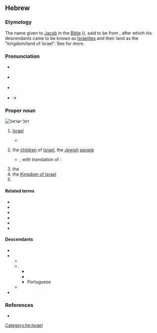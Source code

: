 {{also|ישׂראל}}
==Hebrew==
{{slim-wikipedia|lang=he}}

===Etymology===
The name given to [[Jacob]] in the [[Bible]] ({{RQ:Tanach|1|32|29}}), said to be from {{m|he|[[שרה|יִשְׂרֶה]] [[אֵל]]|tr=yisré 'él}}, after which his descendants came to be known as [[Israelite]]s and their land as the "kingdom/land of Israel". See {{m|en|Israel}} for more.

===Pronunciation===
* {{a|IL}} {{IPA|he|/jis.ʁaˈ(ʔ)el/}}
* {{a|Ashkenazi Hebrew}} {{IPA|he|/jis.rɔˈejl/|[jɪsˈʁɔ.əl]}}
* {{a|Tiberian}} {{IPA|he|/jis.rɔːˈʔeːl/}}
* {{a|hbo}} {{IPA|he|/jiɬ.raːˈʔeːl/}} → {{IPAchar|/jis.raːˈʔeːl/}}

===Proper noun===
[[Image:Flag_of_Israel.svg|thumb|right|דגל ישראל]]
{{he-proper noun|wv=יִשְׂרָאֵל|g=m|tr=yisra'él}}

# [[Israel]] {{gloss|the alternative name of [[Jacob]]}}
#* {{RQ:Tanach|1|32|29|t=JPS}}
#*: {{ux|he|וַיֹּאמֶר לֹא יַעֲקֹב יֵאָמֵר עוֹד שִׁמְךָ כִּי אִם־'''יִשְׂרָאֵל''' כִּי־שָׂרִיתָ עִם־אֱלֹהִים וְעִם־אֲנָשִׁים וַתּוּכָל׃|tr=vayómer ló ya'akóv ye'amér 'ód shim'khá kí 'im-'''yisra'él''' ki-saríta 'im-'elohím v'im-'anashím vatukhál.<br/>wayyṓmer lō yaʿăqōḇ yēʾāmēr ʿōḏ šiməḵā kī-ʾim-'''yiśrāʾēl''' kī śārī́ṯā ʿim-ʾĕlōhīm wəʾim-ʾănāšīm wattūḵāl.|And he said: ‘Thy name shall be called no more Jacob, but '''Israel'''; for thou hast striven with God and with men, and hast prevailed.’}}
# the [[child|children]] of [[Israel]], the [[Jewish]] [[people]]
#* {{RQ:Tanach|5|6|4}}, with translation of {{w|Robert Alter}}:
#*: {{ux|he|שְׁמַ֖ע '''יִשְׂרָאֵ֑ל''' יְהֹוָ֥ה אֱלֹהֵ֖ינוּ יְהֹוָ֥ה אֶחָֽד:|tr=shĕmaʿ '''yisrāʾēl''' ăḏonay ĕloheynu ăḏonay eḥāḏ|Hear, '''Israel''', the {{smallcaps|Lord}} our God, the {{smallcaps|Lord}} is one.}}
# the {{place|he|country|continent/Asia|t1=State of Israel}}
# the [[Kingdom of Israel]]
# {{given name|he|male|xlit=Yisrael|eq=Israel}}

====Related terms====
* {{l|he|אֶרֶץ יִשְׂרָאֵל}}
* {{l|he|יִשְׂרְאֵלִי}}
* {{l|he|יִשְׂרְאֵלִיּוּת|tr=yisraeliyút||[[Israeliness]]}}
* {{l|he|עַם יִשְׂרָאֵל}}
* {{l|he|בְּנֵי יִשְׂרָאֵל}}
* {{l|he|מְדִינַת יִשְׂרָאֵל}}

====Descendants====
* {{desc|ar|إِسْرَائِيل|bor=1}}
* {{desc|grc|Ἰσρᾱήλ|bor=1}}
** {{desc|el|Ισραήλ}}
** {{desc|la|Isrāēl|bor=1}}
*** {{desc|en|Israel|bor=1}}
*** {{desc|de|Israel|bor=1}}
*** Portuguese {{l|pt|Israel}}
** {{desc|ru|Изра́иль||bor=1}}
* {{desc|obm|𐤉𐤔𐤓𐤀𐤋|bor=1}}

===References===
* {{cite-book|last=Sachsse|first=Eduard|title=Die Bedeutung des Namens Israel. Eine quellen-kritische Untersuchung|publisher=Carl Georgi, Universitäts-Buchdruckerei und Verlag|location=Bonn|year=1910|lang=de|trans-title=The meaning of the name Israel. A source-critical investigation.|url=https://sammlungen.ub.uni-frankfurt.de/freimann/content/titleinfo/1282767}}

[[Category:he:Israel]]